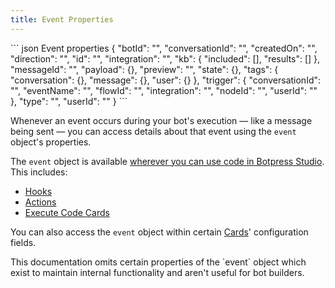 ```yaml
---
title: Event Properties
---
```



<ResponseExample>
``` json Event properties
{
  "botId": "<string>",
  "conversationId": "<string>",
  "createdOn": "<Date>",
  "direction": "<EventDirection>",
  "id": "<string>",
  "integration": "<string>",
  "kb": {
    "included": [],
    "results": []
  },
  "messageId": "<string>",
  "payload": {},
  "preview": "<string>",
  "state": {},
  "tags": {
    "conversation": {},
    "message": {},
    "user": {}
  },
  "trigger": {
    "conversationId": "<string>",
    "eventName": "<string>",
    "flowId": "<string>",
    "integration": "<string>",
    "nodeId": "<string>",
    "userId": "<string>"
  },
  "type": "<string>",
  "userId": "<string>"
}
```
</ResponseExample>

Whenever an event occurs during your bot's execution — like a message being sent — you can access details about that event using the `event` object's properties.

The `event` object is available [wherever you can use code in Botpress Studio](/learn/guides/advanced/use-code). This includes:

- [Hooks](/learn/reference/hooks)
- [Actions](/learn/reference/actions)
- [Execute Code Cards](/learn/reference/cards/execute-code)

You can also access the `event` object within certain [Cards](/learn/reference/cards/introduction)' configuration fields.

<Warning>
    This documentation omits certain properties of the `event` object which exist to maintain internal functionality and aren't useful for <Tooltip tip="Happy bot building!">bot builders</Tooltip>.
</Warning>

<IncomingEvent />